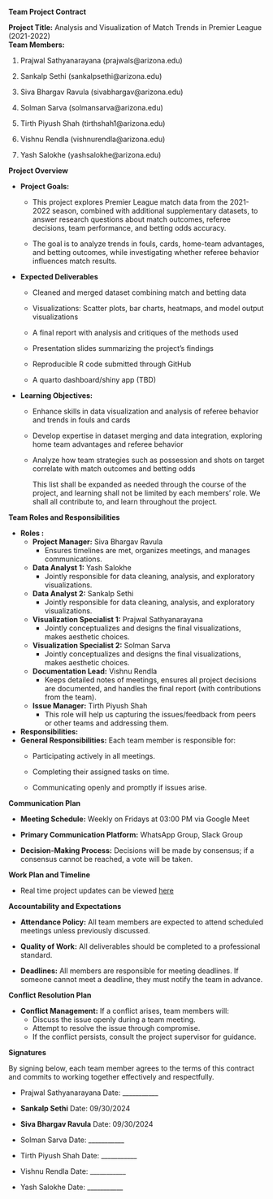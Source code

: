 **Team Project Contract**\

**Project Title:** Analysis and Visualization of Match Trends in Premier League (2021-2022)\
**Team Members:**

1.  Prajwal Sathyanarayana (prajwals\@arizona.edu)

2.  Sankalp Sethi (sankalpsethi\@arizona.edu)

3.  Siva Bhargav Ravula (sivabhargav\@arizona.edu)

4.  Solman Sarva (solmansarva\@arizona.edu)

5.  Tirth Piyush Shah (tirthshah1\@arizona.edu)

6.  Vishnu Rendla (vishnurendla\@arizona.edu)

7.  Yash Salokhe (yashsalokhe\@arizona.edu)

**Project Overview**

-   **Project Goals:**

    -   This project explores Premier League match data from the 2021-2022 season, combined with additional supplementary datasets, to answer research questions about match outcomes, referee decisions, team performance, and betting odds accuracy.

    -   The goal is to analyze trends in fouls, cards, home-team advantages, and betting outcomes, while investigating whether referee behavior influences match results.

-   **Expected Deliverables**

    -   Cleaned and merged dataset combining match and betting data

    -   Visualizations: Scatter plots, bar charts, heatmaps, and model output visualizations

    -   A final report with analysis and critiques of the methods used

    -   Presentation slides summarizing the project’s findings

    -   Reproducible R code submitted through GitHub

    -   A quarto dashboard/shiny app (TBD)

-   **Learning Objectives:**

    -   Enhance skills in data visualization and analysis of referee behavior and trends in fouls and cards

    -   Develop expertise in dataset merging and data integration, exploring home team advantages and referee behavior

    -   Analyze how team strategies such as possession and shots on target correlate with match outcomes and betting odds

        This list shall be expanded as needed through the course of the project, and learning shall not be limited by each members' role. We shall all contribute to, and learn throughout the project.

**Team Roles and Responsibilities**

-   **Roles :**
    -   **Project Manager:** Siva Bhargav Ravula
        -   Ensures timelines are met, organizes meetings, and manages communications.
    -   **Data Analyst 1:** Yash Salokhe
        -   Jointly responsible for data cleaning, analysis, and exploratory visualizations.
    -   **Data Analyst 2:** Sankalp Sethi
        -   Jointly responsible for data cleaning, analysis, and exploratory visualizations.
    -   **Visualization Specialist 1:** Prajwal Sathyanarayana
        -   Jointly conceptualizes and designs the final visualizations, makes aesthetic choices.
    -   **Visualization Specialist 2:** Solman Sarva
        -   Jointly conceptualizes and designs the final visualizations, makes aesthetic choices.
    -   **Documentation Lead:** Vishnu Rendla
        -   Keeps detailed notes of meetings, ensures all project decisions are documented, and handles the final report (with contributions from the team).
    -   **Issue Manager:** Tirth Piyush Shah
        -   This role will help us capturing the issues/feedback from peers or other teams and addressing them.
-   **Responsibilities:**
-   **General Responsibilities:** Each team member is responsible for:
    -   Participating actively in all meetings.

    -   Completing their assigned tasks on time.

    -   Communicating openly and promptly if issues arise.

**Communication Plan**

-   **Meeting Schedule:** Weekly on Fridays at 03:00 PM via Google Meet

-   **Primary Communication Platform:** WhatsApp Group, Slack Group

-   **Decision-Making Process:** Decisions will be made by consensus; if a consensus cannot be reached, a vote will be taken.

**Work Plan and Timeline**

-   Real time project updates can be viewed [here](https://docs.google.com/spreadsheets/d/1a_E8TZVmqjrWEYpPCJDA2rBPvrxk70A2HlkklfOmul0/edit?gid=0#gid=0)

**Accountability and Expectations**

-   **Attendance Policy:** All team members are expected to attend scheduled meetings unless previously discussed.

-   **Quality of Work:** All deliverables should be completed to a professional standard.

-   **Deadlines:** All members are responsible for meeting deadlines. If someone cannot meet a deadline, they must notify the team in advance.

**Conflict Resolution Plan**

-   **Conflict Management:** If a conflict arises, team members will:
    -   Discuss the issue openly during a team meeting.
    -   Attempt to resolve the issue through compromise.
    -   If the conflict persists, consult the project supervisor for guidance.

**Signatures**

By signing below, each team member agrees to the terms of this contract and commits to working together effectively and respectfully.

-   Prajwal Sathyanarayana Date: \_\_\_\_\_\_\_\_\_\_\_

-   **Sankalp Sethi** Date: 09/30/2024

-   **Siva Bhargav Ravula** Date: 09/30/2024

-   Solman Sarva Date: \_\_\_\_\_\_\_\_\_\_\_

-   Tirth Piyush Shah Date: \_\_\_\_\_\_\_\_\_\_\_

-   Vishnu Rendla Date: \_\_\_\_\_\_\_\_\_\_\_

-   Yash Salokhe Date: \_\_\_\_\_\_\_\_\_\_\_
